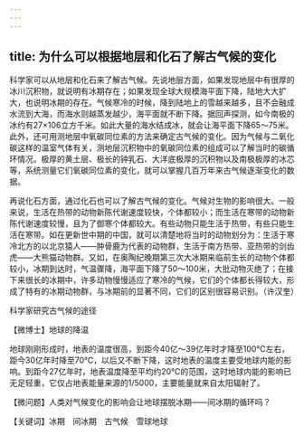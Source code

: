 ```yaml
---
---
---
```

title: 为什么可以根据地层和化石了解古气候的变化
---




科学家可以从地层和化石来了解古气候。先说地层方面，如果发现地层中有很厚的冰川沉积物，就说明有冰期存在；如果发现全球大规模海平面下降，陆地大大扩大，也说明冰期的存在。气候寒冷的时候，降到陆地上的雪越来越多，且不会融成水流到大海，而海水则越蒸发越少，海平面就不断下降。据回声探测，如今南极的冰约有27×106立方千米。如此大量的海水结成冰，就会让海平面下降65～75米。此外，还可用测地层中氧碳同位素的方法来确定古气候的变化。因为气候与二氧化碳这样的温室气体有关，测地层沉积物中的氧碳同位素的组成可以了解当时的碳循环情况。极厚的黄土层、极长的钟乳石、大洋底极厚的沉积物以及南极极厚的冰芯等，系统测量它们氧碳同位素的变化，就可以掌握几百万年来古气候逐渐变化的数据。

再说化石方面，通过化石也可以了解古气候的变化。气候对生物的影响很大。一般来说，生活在热带的动物新陈代谢速度较快，个体都较小；而生活在寒带的动物新陈代谢速度较慢，且为了御寒个体都较大。有些动物只能生活于热带，有些只能生活在寒带。如在更新世中期的中国，就可以清楚地将当时的动物划分为：生活于寒冷北方的以北京猿人——肿骨鹿为代表的动物群，生活于南方热带、亚热带的剑齿虎——大熊猫动物群。又如，在奥陶纪晚期第三次大冰期来临前生长的动物个体都较小，冰期到达时，气温骤降，海平面下降了50～100米，大批动物灭绝了；在接下来很长的冰期中，许多动物慢慢适应了寒冷的气候，它们的个体都长得较大，形成了特有的冰期动物群，与冰期前的显著不同，它们的区别很容易识别。（许汉奎）

科学家研究古气候的途径





【微博士】地球的降温

地球刚刚形成时，地表的温度很高，到距今40亿～39亿年时才降至100℃左右，距今30亿年时降至70℃，以后又不断下降，这时地表的温度主要受地球内能的影响。到距今27亿年时，地表温度降至平均约20℃的范围，这时地球内能的影响已无足轻重，它仅占地表能量来源的1/5000，主要能量就来自太阳辐射了。

【微问题】人类对气候变化的影响会让地球摆脱冰期——间冰期的循环吗？

【关键词】冰期　间冰期　古气候　雪球地球